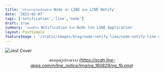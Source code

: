 ```yaml
---
title: 'สร้างการแจ้งเตือนด้วย Node เข้า LINE ผ่าน LINE Notify'
date: '2023-02-07'
tags: ['notification','line','node']
draft: true
summary: 'ลองสร้าง Notification ด้วย Node ไปยัง LINE Application'
layout: PostSimple
featureImage : '/static/images/blog/node-notify-line/node-notify-line-cover.png'
---
```


![Jest Cover](/static/images/blog/node-notify-line/node-notify-line-cover.png)
*<center>ขอบคุณรูปภาพจาก (https://scdn.line-apps.com/n/line_notice/img/og_160829/og_fb.png) </center>*



